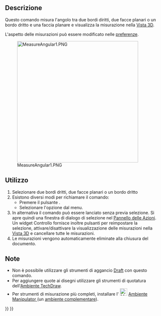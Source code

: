 <languages/>

{{Docnav/it
|
|
|[[Part_Workbench/it|Part]]
|
|
|IconC=Workbench_Part.svg
}}

{{VeryImportantMessage|Questo comando è obsoleto, non sarà disponibile nella {{VersionPlus/it|1.0}}.<br>Utilizzare al suo posto [[Image:Std_Measure.svg|24px]] [[Std_Measure/it|Misurare]].}}

{{GuiCommand/it
|Name=Part Measure Angular
|Name/it=Misura angolare
|MenuLocation=Misura → Misura angolare‏‎
|Workbenches=[[Part_Workbench/it|Part]]
|SeeAlso=[[Draft_Dimension/it|Draft Quotatura]]
}}

<span id="Description"></span>
==Descrizione==

Questo comando misura l'angolo tra due bordi diritti, due facce planari o un bordo dritto e una faccia planare e visualizza la misurazione nella [[3D_view/it|Vista 3D]].

L'aspetto delle misurazioni può essere modificato nelle [[PartDesign_Preferences/it#Misura|preferenze]].

[[File:MeasureAngular1.PNG|400px]]

<span id="Usage"></span>
==Utilizzo==

# Selezionare due bordi dritti, due facce planari o un bordo dritto
# Esistono diversi modi per richiamare il comando:
#* Premere il pulsante {{Button|[[Image:Part_Measure_Angular.svg|16px]] [[Part_Measure_Angular/it|Misura angolare]]}}.
#* Selezionare l'opzione {{MenuCommand|Misura → [[Image:Part_Measure_Angular.svg|16px]] Misura angolare‏‎}} dal menu.
# In alternativa il comando può essere lanciato senza previa selezione. Si apre quindi una finestra di dialogo di selezione nel [[Task_panel/it|Pannello delle Azioni]]. Un widget Controllo fornisce inoltre pulsanti per reimpostare la selezione, attivare/disattivare la visualizzazione delle misurazioni nella [[3D_view/it|Vista 3D]] e cancellare tutte le misurazioni.
# Le misurazioni vengono automaticamente eliminate alla chiusura del documento.

<span id="Notes"></span>
==Note==

* Non è possibile utilizzare gli strumenti di aggancio [[Draft_Workbench/it|Draft]] con questo comando.
* Per aggiungere quote ai disegni utilizzare gli strumenti di quotatura dell'[[TechDraw_Workbench/it|Ambiente TechDraw]].
* Per strumenti di misurazione più completi, installare l' [[Image:Manipulator_workbench_icon.svg|24px|link=Manipulator_Workbench]] [[Manipulator_Workbench/it|Ambiente Manipulator ]] (un [[External_workbenches/it|ambiente complementare]]).


{{Docnav/it
|
|
|[[Part_Workbench/it|Part]]
|
|
|IconC=Workbench_Part.svg
}}

{{Part Tools navi{{#translation:}}}}
{{Userdocnavi{{#translation:}}}}